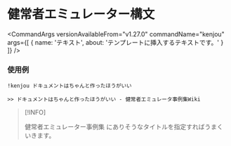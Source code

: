 
# 健常者エミュレーター構文

<CommandArgs
  versionAvailableFrom="v1.27.0"
  commandName="kenjou"
  args={[
    {
      name: 'テキスト',
      about: 'テンプレートに挿入するテキストです。'
    }
  ]}
/>

### 使用例

`!kenjou ドキュメントはちゃんと作ったほうがいい`

```
>> ドキュメントはちゃんと作ったほうがいい - 健常者エミュレータ事例集Wiki
```

> [!INFO]
>
> 健常者エミュレーター事例集 にありそうなタイトルを指定すればうまくいきます。
